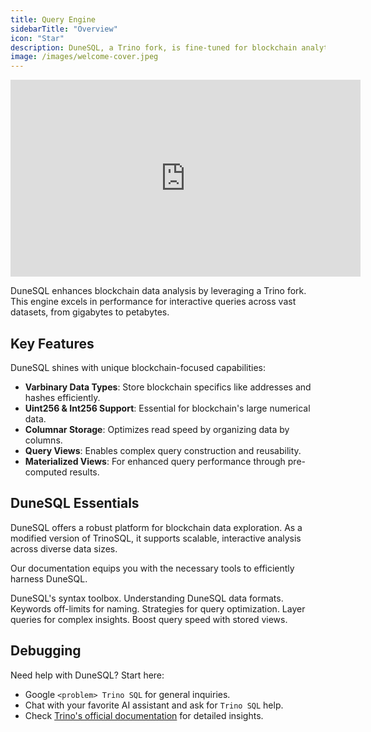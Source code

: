 ```yaml
---
title: Query Engine
sidebarTitle: "Overview"
icon: "Star"
description: DuneSQL, a Trino fork, is fine-tuned for blockchain analytics.
image: /images/welcome-cover.jpeg
---
```


<iframe width="560" height="315" src="https://www.youtube.com/embed/Uu13j0Vw5do?si=SAx1vQ8BJ73JjhPk" title="YouTube video player" frameborder="0" allow="accelerometer; autoplay; clipboard-write; encrypted-media; gyroscope; picture-in-picture; web-share" referrerpolicy="strict-origin-when-cross-origin" allowfullscreen></iframe>

DuneSQL enhances blockchain data analysis by leveraging a Trino fork. This engine excels in performance for interactive queries across vast datasets, from gigabytes to petabytes.

## Key Features

DuneSQL shines with unique blockchain-focused capabilities:

- **Varbinary Data Types**: Store blockchain specifics like addresses and hashes efficiently.
- **Uint256 & Int256 Support**: Essential for blockchain's large numerical data.
- **Columnar Storage**: Optimizes read speed by organizing data by columns.
- **Query Views**: Enables complex query construction and reusability.
- **Materialized Views**: For enhanced query performance through pre-computed results.

## DuneSQL Essentials

DuneSQL offers a robust platform for blockchain data exploration. As a modified version of TrinoSQL, it supports scalable, interactive analysis across diverse data sizes.

Our documentation equips you with the necessary tools to efficiently harness DuneSQL.

<CardGroup cols={3}>
  <Card title="Functions and Operators" icon="screwdriver-wrench" iconType="duotone" href="/query-engine/Functions-and-operators/">
    DuneSQL's syntax toolbox.
  </Card>
  <Card title="Data Types" icon="clipboard-list" iconType="duotone" href="/query-engine/datatypes">
    Understanding DuneSQL data formats.
  </Card>
  <Card title="Reserved Keywords" icon="book-open" iconType="duotone" href="/query-engine/reserved-keywords">
    Keywords off-limits for naming.
  </Card>
  <Card title="Writing Efficient Queries" icon="rocket" iconType="duotone" href="/query-engine/writing-efficient-queries">
    Strategies for query optimization.
  </Card>
  <Card title="Querying a Query" icon="circle-nodes" iconType="duotone" href="/query-engine/query-a-query">
    Layer queries for complex insights.
  </Card>
  <Card title="Materialized Views" icon="database" iconType="duotone" href="/query-engine/materialized-views">
    Boost query speed with stored views.
  </Card>
</CardGroup>



## Debugging

Need help with DuneSQL? Start here:

- Google `<problem> Trino SQL` for general inquiries.
- Chat with your favorite AI assistant and ask for `Trino SQL` help.
- Check [Trino's official documentation](https://trino.io/docs/current/functions.html) for detailed insights.
